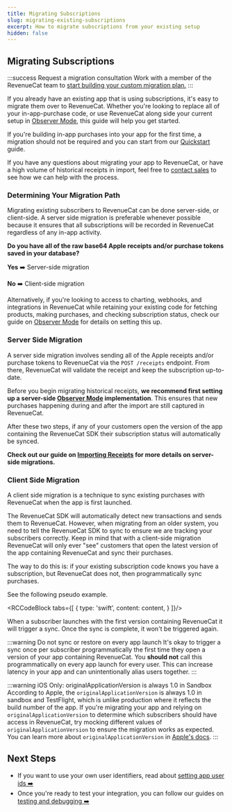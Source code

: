 ```yaml
---
title: Migrating Subscriptions
slug: migrating-existing-subscriptions
excerpt: How to migrate subscriptions from your existing setup
hidden: false
---
```


## Migrating Subscriptions

:::success Request a migration consultation
Work with a member of the RevenueCat team to [start building your custom migration plan.](https://www.revenuecat.com/request-a-migration-plan?utm_source=migrationdocs&utm_medium=web&utm_campaign=formfill)
:::

If you already have an existing app that is using subscriptions, it's easy to migrate them over to RevenueCat.
Whether you're looking to replace all of your in-app-purchase code, or use RevenueCat along side your current setup in [Observer Mode](/migrating-to-revenuecat/observer-mode), this guide will help you get started.

If you're building in-app purchases into your app for the first time, a migration should not be required and you can start from our [Quickstart](/getting-started/getting-started) guide.

If you have any questions about migrating your app to RevenueCat, or have a high volume of historical receipts in import, feel free to [contact sales](https://www.revenuecat.com/demo/) to see how we can help with the process.

### Determining Your Migration Path

Migrating existing subscribers to RevenueCat can be done server-side, or client-side. A server side migration is preferable whenever possible because it ensures that all subscriptions will be recorded in RevenueCat regardless of any in-app activity.

**Do you have all of the raw base64 Apple receipts and/or purchase tokens saved in your database?**

**Yes** ➡️ Server-side migration

**No** ➡️ Client-side migration

Alternatively, if you're looking to access to charting, webhooks, and integrations in RevenueCat while retaining your existing code for fetching products, making purchases, and checking subscription status, check our guide on [Observer Mode](/migrating-to-revenuecat/observer-mode) for details on setting this up.

### Server Side Migration

A server side migration involves sending all of the Apple receipts and/or purchase tokens to RevenueCat via the `POST /receipts` endpoint. From there, RevenueCat will validate the receipt and keep the subscription up-to-date.

Before you begin migrating historical receipts, **we recommend first setting up a server-side [Observer Mode](/migrating-to-revenuecat/observer-mode) implementation**. This ensures that new purchases happening during and after the import are still captured in RevenueCat.

After these two steps, if any of your customers open the version of the app containing the RevenueCat SDK their subscription status will automatically be synced.

**Check out our guide on [Importing Receipts](/migrating-to-revenuecat/migrating-existing-subscriptions/receipt-imports) for more details on server-side migrations.**

### Client Side Migration

A client side migration is a technique to sync existing purchases with RevenueCat when the app is first launched.

The RevenueCat SDK will automatically detect new transactions and sends them to RevenueCat. However, when migrating from an older system, you need to tell the RevenueCat SDK to sync to ensure we are tracking your subscribers correctly. Keep in mind that with a client-side migration RevenueCat will only ever "see" customers that open the latest version of the app containing RevenueCat and sync their purchases.

The way to do this is: if your existing subscription code knows you have a subscription, but RevenueCat does not, then programmatically sync purchases.

See the following pseudo example.



<RCCodeBlock tabs={[
    {
        type: 'swift',
        content: content,
    }
]}/>

When a subscriber launches with the first version containing RevenueCat it will trigger a sync. Once the sync is complete, it won't be triggered again.

:::warning Do not sync or restore on every app launch
It's okay to trigger a sync once per subscriber programmatically the first time they open a version of your app containing RevenueCat. You **should not** call this programmatically on every app launch for every user. This can increase latency in your app and can unintentionally alias users together.
:::

:::warning iOS Only: originalApplicationVersion is always 1.0 in Sandbox
According to Apple, the `originalApplicationVersion` is always 1.0 in sandbox and TestFlight, which is unlike production where it reflects the build number of the app. If you're migrating your app and relying on `originalApplicationVersion` to determine which subscribers should have access in RevenueCat, try mocking different values of `originalApplicationVersion` to ensure the migration works as expected. You can learn more about `originalApplicationVersion` in [Apple's docs](https://developer.apple.com/library/archive/releasenotes/General/ValidateAppStoreReceipt/Chapters/ReceiptFields.html).
:::

## Next Steps

- If you want to use your own user identifiers, read about [setting app user ids ➡️](/customers/user-ids)
- Once you're ready to test your integration, you can follow our guides on [testing and debugging ➡️](/test-and-launch/debugging)
